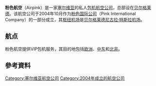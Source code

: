 {{unreferenced|time=2016-10-14T18:13:01+00:00}}
{{Infobox Airline 
|airline=粉色航空 <br> Airpink| 
logo=Cessna 560XL Citation XLS Plus, Air Pink JP7600233.jpg|  
logo_size=250
|IATA=-
|ICAO=PNK
|callsign=AIR PINK
|parent=
|founded=2004年
|headquarters={{SRB}} [[贝尔格莱德|贝尔格莱德]]
|key_people=Željko Mitrović
|hubs={{SRB}} [[贝尔格莱德尼古拉·特斯拉机场|贝尔格莱德尼古拉·特斯拉机场]]
|focus_cities=
|frequent_flyer=
|lounge=
|alliance=
|fleet_size=6
|destinations=VIP和出租航线
|website=[http://www.airpink.com airpink.com]
}}

'''粉色航空'''（Airpink）是一家[[塞尔维亚|塞尔维亚]]的私人[[包机|包机]][[航空公司|航空公司]]，总部设在[[贝尔格莱德|贝尔格莱德]]。该航空公司于2004年10月作为[[粉色国际公司|粉色国际公司]]（Pink International Company）的一部分成立，其[[枢纽机场|枢纽机场]]是[[贝尔格莱德尼古拉·特斯拉机场|贝尔格莱德尼古拉·特斯拉机场]]。

==航点==
粉色航空提供VIP包机服务，其目的地包括[[欧洲|欧洲]]、[[中东|中东]]和[[北非|北非]]。

== 參考資料 ==
{{reflist}}

[[Category:塞尔维亚航空公司|Category:塞尔维亚航空公司]]
[[Category:2004年成立的航空公司|Category:2004年成立的航空公司]]